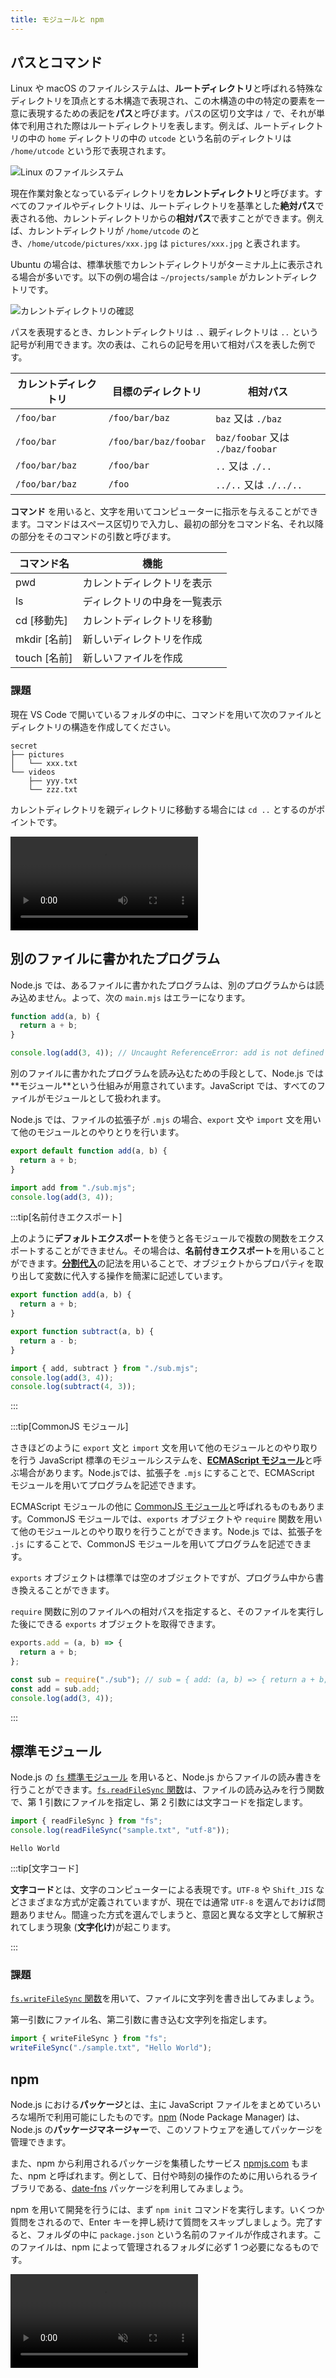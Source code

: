 ```yaml
---
title: モジュールと npm
---
```



## パスとコマンド

Linux や macOS のファイルシステムは、**ルートディレクトリ**と呼ばれる特殊なディレクトリを頂点とする木構造で表現され、この木構造の中の特定の要素を一意に表現するための表記を**パス**と呼びます。パスの区切り文字は `/` で、それが単体で利用された際はルートディレクトリを表します。例えば、ルートディレクトリの中の `home` ディレクトリの中の `utcode` という名前のディレクトリは `/home/utcode` という形で表現されます。

![Linux のファイルシステム](./linux-file-system.png)

現在作業対象となっているディレクトリを**カレントディレクトリ**と呼びます。すべてのファイルやディレクトリは、ルートディレクトリを基準とした**絶対パス**で表される他、カレントディレクトリからの**相対パス**で表すことができます。例えば、カレントディレクトリが `/home/utcode` のとき、`/home/utcode/pictures/xxx.jpg` は `pictures/xxx.jpg` と表されます。

Ubuntu の場合は、標準状態でカレントディレクトリがターミナル上に表示される場合が多いです。以下の例の場合は `~/projects/sample` がカレントディレクトリです。

![カレントディレクトリの確認](./check-current-directory.png)

パスを表現するとき、カレントディレクトリは `.`、親ディレクトリは `..` という記号が利用できます。次の表は、これらの記号を用いて相対パスを表した例です。

| カレントディレクトリ | 目標のディレクトリ    | 相対パス                         |
| -------------------- | --------------------- | -------------------------------- |
| `/foo/bar`           | `/foo/bar/baz`        | `baz` 又は `./baz`               |
| `/foo/bar`           | `/foo/bar/baz/foobar` | `baz/foobar` 又は `./baz/foobar` |
| `/foo/bar/baz`       | `/foo/bar`            | `..` 又は `./..`                 |
| `/foo/bar/baz`       | `/foo`                | `../..` 又は `./../..`           |

**コマンド** を用いると、文字を用いてコンピューターに指示を与えることができます。コマンドはスペース区切りで入力し、最初の部分をコマンド名、それ以降の部分をそのコマンドの引数と呼びます。

| コマンド名   | 機能                         |
| ------------ | ---------------------------- |
| pwd          | カレントディレクトリを表示   |
| ls           | ディレクトリの中身を一覧表示 |
| cd [移動先]  | カレントディレクトリを移動   |
| mkdir [名前] | 新しいディレクトリを作成     |
| touch [名前] | 新しいファイルを作成         |

### 課題

現在 VS Code で開いているフォルダの中に、コマンドを用いて次のファイルとディレクトリの構造を作成してください。

```plain
secret
├── pictures
│   └── xxx.txt
└── videos
    ├── yyy.txt
    └── zzz.txt
```

<Answer>

カレントディレクトリを親ディレクトリに移動する場合には `cd ..` とするのがポイントです。

<video src={commandsAnswerVideo} controls />

</Answer>

## 別のファイルに書かれたプログラム

Node.js では、あるファイルに書かれたプログラムは、別のプログラムからは読み込めません。よって、次の `main.mjs` はエラーになります。

```javascript title=sub.mjs
function add(a, b) {
  return a + b;
}
```

```javascript title=main.mjs
console.log(add(3, 4)); // Uncaught ReferenceError: add is not defined
```

別のファイルに書かれたプログラムを読み込むための手段として、Node.js では**<Term type="javascriptModule">モジュール</Term>**という仕組みが用意されています。JavaScript では、すべてのファイルが<Term type="javascriptModule">モジュール</Term>として扱われます。

Node.js では、ファイルの拡張子が `.mjs` の場合、`export` 文や `import` 文を用いて他の<Term type="javascriptModule">モジュール</Term>とのやりとりを行います。

```javascript title=sub.mjs
export default function add(a, b) {
  return a + b;
}
```

```javascript title=main.mjs
import add from "./sub.mjs";
console.log(add(3, 4));
```

<ViewSource url={import.meta.url} path="_samples/default-export" />

:::tip[名前付きエクスポート]

上のように**デフォルトエクスポート**を使うと各モジュールで複数の関数をエクスポートすることができません。その場合は、**名前付きエクスポート**を用いることができます。[**分割代入**](https://developer.mozilla.org/ja/docs/Web/JavaScript/Reference/Operators/Destructuring_assignment)の記法を用いることで、オブジェクトからプロパティを取り出して変数に代入する操作を簡潔に記述しています。

```javascript title=sub.mjs
export function add(a, b) {
  return a + b;
}

export function subtract(a, b) {
  return a - b;
}
```

```javascript title=main.mjs
import { add, subtract } from "./sub.mjs";
console.log(add(3, 4));
console.log(subtract(4, 3));
```

<ViewSource url={import.meta.url} path="_samples/named-export" />

:::

:::tip[CommonJS モジュール]

さきほどのように `export` 文と `import` 文を用いて他の<Term type="javascriptModule">モジュール</Term>とのやり取りを行う JavaScript 標準の<Term type="javascriptModule">モジュール</Term>システムを、[**ECMAScript モジュール**](https://developer.mozilla.org/ja/docs/Web/JavaScript/Guide/Modules)と呼ぶ場合があります。Node.jsでは、拡張子を `.mjs` にすることで、ECMAScript <Term type="javascriptModule">モジュール</Term>を用いてプログラムを記述できます。

ECMAScript モジュールの他に [CommonJS モジュール](https://nodejs.org/api/modules.html)と呼ばれるものもあります。CommonJS モジュールでは、`exports` オブジェクトや `require` 関数を用いて他の<Term type="javascriptModule">モジュール</Term>とのやり取りを行うことができます。Node.js では、拡張子を `.js` にすることで、CommonJS <Term type="javascriptModule">モジュール</Term>を用いてプログラムを記述できます。

`exports` オブジェクトは標準では空のオブジェクトですが、プログラム中から書き換えることができます。

`require` 関数に別のファイルへの相対パスを指定すると、そのファイルを実行した後にできる `exports` オブジェクトを取得できます。

```javascript title=sub.js
exports.add = (a, b) => {
  return a + b;
};
```

```javascript title=main.js
const sub = require("./sub"); // sub = { add: (a, b) => { return a + b; } }
const add = sub.add;
console.log(add(3, 4));
```

<ViewSource url={import.meta.url} path="_samples/commonjs-module" />

:::

## 標準<Term type="javascriptModule">モジュール</Term>

Node.js の [`fs` 標準モジュール](https://nodejs.org/api/fs.html) を用いると、Node.js からファイルの読み書きを行うことができます。[`fs.readFileSync` 関数](https://nodejs.org/api/fs.html#fsreadfilesyncpath-options)は、ファイルの読み込みを行う関数で、第 1 引数にファイルを指定し、第 2 引数には文字コードを指定します。

```javascript title=main.mjs
import { readFileSync } from "fs";
console.log(readFileSync("sample.txt", "utf-8"));
```

```plain title=sample.txt
Hello World
```

<ViewSource
  url={import.meta.url}
  path="_samples/read-file-sync"
  noCodeSandbox
/>

:::tip[文字コード]

**文字コード**とは、文字のコンピューターによる表現です。`UTF-8` や `Shift_JIS` などさまざまな方式が定義されていますが、現在では通常 `UTF-8` を選んでおけば問題ありません。間違った方式を選んでしまうと、意図と異なる文字として解釈されてしまう現象 (**文字化け**)が起こります。

:::

### 課題

[`fs.writeFileSync` 関数](https://nodejs.org/api/fs.html#fswritefilesyncfile-data-options)を用いて、ファイルに文字列を書き出してみましょう。

<Answer>

第一引数にファイル名、第二引数に書き込む文字列を指定します。

```javascript title=main.mjs
import { writeFileSync } from "fs";
writeFileSync("./sample.txt", "Hello World");
```

<ViewSource
  url={import.meta.url}
  path="_samples/write-file-sync"
  noCodeSandbox
/>

</Answer>

## npm

Node.js における**パッケージ**とは、主に JavaScript ファイルをまとめていろいろな場所で利用可能にしたものです。[npm](https://docs.npmjs.com/about-npm) (Node Package Manager) は、Node.js の**パッケージマネージャー**で、このソフトウェアを通してパッケージを管理できます。

また、npm から利用されるパッケージを集積したサービス [npmjs.com](https://www.npmjs.com/) もまた、npm と呼ばれます。例として、日付や時刻の操作のために用いられる<Term type="library">ライブラリ</Term>である、[date-fns](https://www.npmjs.com/package/date-fns) パッケージを利用してみましょう。

npm を用いて開発を行うには、まず `npm init` コマンドを実行します。いくつか質問をされるので、Enter キーを押し続けて質問をスキップしましょう。完了すると、フォルダの中に `package.json` という名前のファイルが作成されます。このファイルは、npm によって管理されるフォルダに必ず 1 つ必要になるものです。

<video src={npmInitVideo} controls muted autoPlay loop />

続いて、npm のパッケージをインストールします。`npm install` に続けて、インストールしたいパッケージの名前を入力します。

```shell
npm install date-fns
```

これにより、フォルダの中に `package-lock.json` ファイルと、`node_modules` フォルダが作成され、内部にパッケージ本体がダウンロードされます。

<video src={npmInstallVideo} controls muted autoPlay loop />

:::tip[JSON]

npm によって作成された `package.json` とは何者でしょうか。拡張子が `.json` のファイルには、**JSON** が記述されています。JSON は、 JavaScript Object Notation の略で、複雑なデータ構造を単一の文字列として表現する際に、JavaScript オブジェクトに似た記法を用いるための仕様です。JavaScript との相性が非常に良いだけでなく、文法が単純で明快であることから、JavaScript を用いないプロジェクトでも頻繁に用いられます。

JSON は、JavaScript のオブジェクト記法よりも制限が厳しくなっています。例えば、

```js
{
  name: "田中",
  age: 18,
}
```

は、JavaScript の文法では有効ですが、JSON としては誤りです。JSON には、

- キーには必ずダブルクォーテーションをつける
- 最後のプロパティの後にはコンマをつけてはならない

という制約があります。このため、上のオブジェクトを JSON で記述するためには、

```json
{
  "name": "田中",
  "age": 18
}
```

のようにしなければなりません。

:::

## npm のパッケージを Node.js から利用する

npm でダウンロードしたパッケージは、<Term type="javascriptModule">モジュール</Term>として `require` 関数に指定できます。

```javascript
import { format } from "date-fns";
console.log(format(new Date(), "yyyy年MM月dd日"));
```

<ViewSource url={import.meta.url} path="_samples/date-fns" noCodeSandbox />

![date-fns パッケージの利用](./use-package.png)

## 課題

1. サンプルコードの `dateFns` 変数の中身をデバッガで観察してみましょう。
2. [`mathjs` パッケージ](https://www.npmjs.com/package/mathjs)は、JavaScript で複雑な計算を行うためのライブラリです。このライブラリを用いて、$\log(x)$ を $x$ について微分した式を求めてください。

   <Answer>

   [`mathjs.derivative` 関数](https://mathjs.org/docs/reference/functions/derivative.html)を用いると、微分した式を求めることができます。

   ```javascript
   import { derivative } from "mathjs";
   console.log(derivative("log(x, e)", "x").toString());
   ```

   <ViewSource url={import.meta.url} path="_samples/math-js" noCodeSandbox />

   </Answer>
